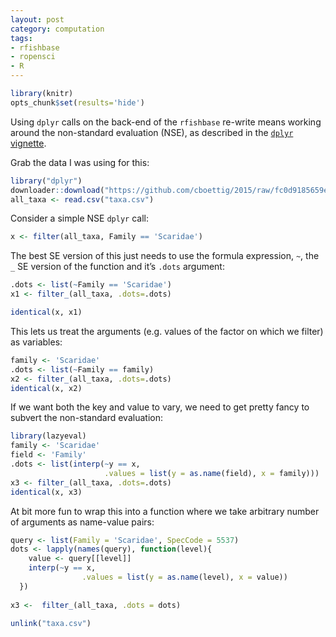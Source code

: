 ```yaml
---
layout: post
category: computation
tags:
- rfishbase
- ropensci
- R
---
```


```r
library(knitr)
opts_chunk$set(results='hide')
```


Using `dplyr` calls on the back-end of the `rfishbase` re-write means working around the non-standard evaluation (NSE), as described in the [`dplyr` vignette]().

Grab the data I was using for this:

```r
library("dplyr")
downloader::download("https://github.com/cboettig/2015/raw/fc0d9185659e7976927d0ec91981912537ac6018/assets/data/2015-02-06-taxa.csv", "taxa.csv")
all_taxa <- read.csv("taxa.csv")
```

Consider a simple NSE `dplyr` call:

```r
x <- filter(all_taxa, Family == 'Scaridae')
```

The best SE version of this just needs to use the formula expression, `~`, the `_` SE version of the function and it's `.dots` argument:

```r
.dots <- list(~Family == 'Scaridae')
x1 <- filter_(all_taxa, .dots=.dots)

identical(x, x1)
```

This lets us treat the arguments (e.g. values of the factor on which we filter) as variables:


```r
family <- 'Scaridae'
.dots <- list(~Family == family)
x2 <- filter_(all_taxa, .dots=.dots)
identical(x, x2)
```  

If we want both the key and value to vary, we need to get pretty fancy to subvert the non-standard evaluation:

```r
library(lazyeval)
family <- 'Scaridae'
field <- 'Family'
.dots <- list(interp(~y == x, 
                     .values = list(y = as.name(field), x = family)))
x3 <- filter_(all_taxa, .dots=.dots)
identical(x, x3)
```

At bit more fun to wrap this into a function where we take arbitrary number of arguments as name-value pairs:

```r
query <- list(Family = 'Scaridae', SpecCode = 5537)
dots <- lapply(names(query), function(level){
    value <- query[[level]]
    interp(~y == x, 
                .values = list(y = as.name(level), x = value))
  })
  
x3 <-  filter_(all_taxa, .dots = dots) 
```

```r
unlink("taxa.csv")
```



